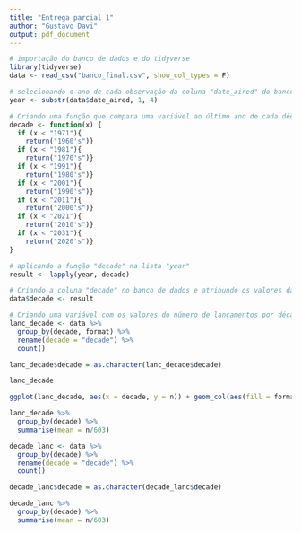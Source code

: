---
title: "Entrega parcial 1"
author: "Gustavo Davi"
output: pdf_document
---
```{r}
# importação do banco de dados e do tidyverse
library(tidyverse)
data <- read_csv("banco_final.csv", show_col_types = F)
```

``` {r}
# selecionando o ano de cada observação da coluna "date_aired" do banco de dados
year <- substr(data$date_aired, 1, 4)

# Criando uma função que compara uma variável ao último ano de cada década
decade <- function(x) {
  if (x < "1971"){
    return("1960's")}
  if (x < "1981"){
    return("1970's")}
  if (x < "1991"){
    return("1980's")}
  if (x < "2001"){
    return("1990's")}
  if (x < "2011"){
    return("2000's")}
  if (x < "2021"){
    return("2010's")}
  if (x < "2031"){
    return("2020's")}
}

# aplicando a função "decade" na lista "year"
result <- lapply(year, decade)

# Criando a coluna "decade" no banco de dados e atribundo os valores da variável "result"
data$decade <- result

# Criando uma variável com os valores do número de lançamentos por década e formato de lançamento
lanc_decade <- data %>%
  group_by(decade, format) %>%
  rename(decade = "decade") %>%
  count()

lanc_decade$decade = as.character(lanc_decade$decade)

lanc_decade
```

```{r}
ggplot(lanc_decade, aes(x = decade, y = n)) + geom_col(aes(fill = format), position = "dodge") + labs(x = "Década", y = "Número de Lançamentos")
```

```{r}
lanc_decade %>%
  group_by(decade) %>%
  summarise(mean = n/603)
```


```{r}
decade_lanc <- data %>%
  group_by(decade) %>%
  rename(decade = "decade") %>%
  count()

decade_lanc$decade = as.character(decade_lanc$decade)

decade_lanc %>%
  group_by(decade) %>%
  summarise(mean = n/603)
```

